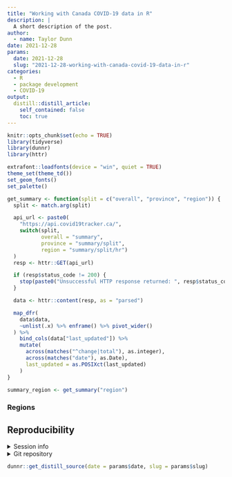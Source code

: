 ```yaml
---
title: "Working with Canada COVID-19 data in R"
description: |
  A short description of the post.
author:
  - name: Taylor Dunn
date: 2021-12-28
params:
  date: 2021-12-28
  slug: "2021-12-28-working-with-canada-covid-19-data-in-r"
categories:
  - R
  - package development
  - COVID-19
output:
  distill::distill_article:
    self_contained: false
    toc: true
---
```



```r
knitr::opts_chunk$set(echo = TRUE)
library(tidyverse)
library(dunnr)
library(httr)

extrafont::loadfonts(device = "win", quiet = TRUE)
theme_set(theme_td())
set_geom_fonts()
set_palette()
```

```r
get_summary <- function(split = c("overall", "province", "region")) {
  split <- match.arg(split)

  api_url <- paste0(
    "https://api.covid19tracker.ca/",
    switch(split,
           overall = "summary",
           province = "summary/split",
           region = "summary/split/hr")
  )
  resp <- httr::GET(api_url)

  if (resp$status_code != 200) {
    stop(paste0("Unsuccessful HTTP response returned: ", resp$status_code))
  }

  data <- httr::content(resp, as = "parsed")

  map_dfr(
    data$data,
    ~unlist(.x) %>% enframe() %>% pivot_wider()
  ) %>%
    bind_cols(data["last_updated"]) %>%
    mutate(
      across(matches("^change|total"), as.integer),
      across(matches("date"), as.Date),
      last_updated = as.POSIXct(last_updated)
    )
}

summary_region <- get_summary("region")

```

### Regions



## Reproducibility {.appendix}

<details><summary>Session info</summary>

```r
devtools::session_info()$platform
devtools::session_info()$packages %>%
  rmarkdown::paged_table()
```

</details>

<details><summary>Git repository</summary>

```r
git2r::repository()
```

</details>

```r
dunnr::get_distill_source(date = params$date, slug = params$slug)
```

